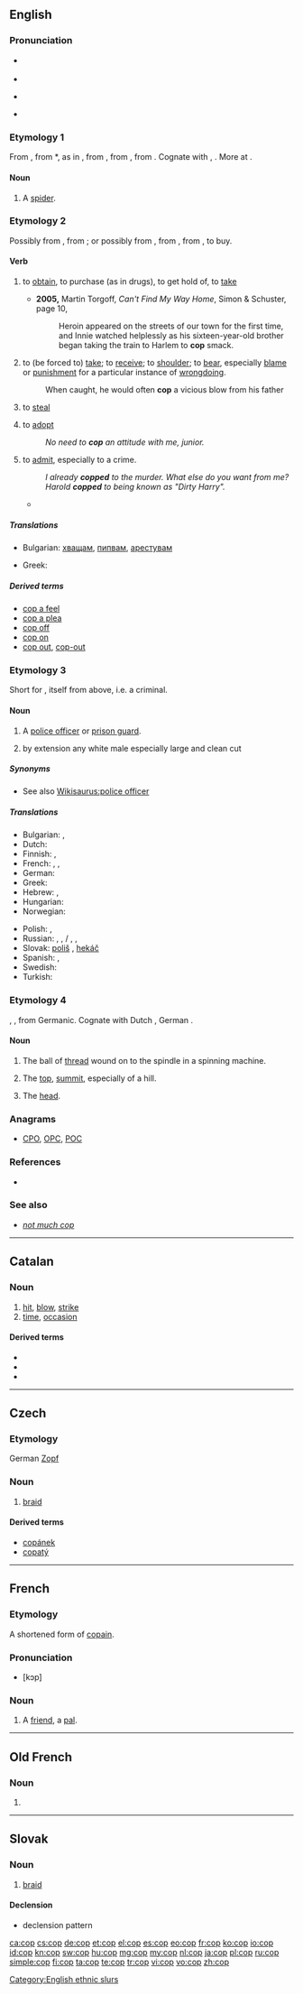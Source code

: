 {{also|COP|çöp|cöp}}
==English==

===Pronunciation===
* {{a|RP}} {{IPA|/kɒp/}}
* {{rhymes|ɒp}}
* {{a|GA}} {{IPA|/kɑp/}}
* {{rhymes|ɑp}}

===Etymology 1===
From {{etyl|enm}} {{term|coppe|lang=enm}}, from {{etyl|ang}} *{{term||coppe|lang=ang}}, as in {{term|atorcoppe|ātorcoppe|spider|lit=venom head|lang=ang}}, from {{etyl|ang}} {{term|copp||top, summit, head|lang=ang}}, from {{etyl|gem-pro|en}} {{recons|kuppaz||vault, round vessel, head|lang=gem-pro}}, from {{etyl|ine-pro|en}} {{recons|gū-||to bend, curve|lang=ine-pro}}. Cognate with {{etyl|dum|-}} {{term|koppe|lang=dum}}, {{term|kobbe||spider|lang=dum}}. More at {{l|en|cobweb}}.

====Noun====
{{en-noun}}

# {{obsolete}} A [[spider]].

===Etymology 2===
Possibly from {{etyl|frm|en}} {{term|capere||to capture|lang=frm}}, from {{etyl|la|en}} {{term|capio|capere|lang=la|to seize, to grasp}}; or possibly from {{etyl|nl}} {{term|kapen||to steal|lang=nl}}, from {{etyl|fy}} {{term|kapia|kāpia|to take away}}, from {{etyl|ofs}} {{term|kapia}}, to buy.

====Verb====
{{en-verb|cop|p|ing}}

# {{transitive|formerly|_|dialect|now|_|informal}} to [[obtain]], to purchase (as in drugs), to get hold of, to [[take]]
#* '''2005,''' Martin Torgoff, ''Can't Find My Way Home'', Simon &amp; Schuster, page 10,
#*: Heroin appeared on the streets of our town for the first time, and Innie watched helplessly as his sixteen-year-old brother began taking the train to Harlem to '''cop''' smack.
# {{transitive}} to (be forced to) [[take]]; to [[receive]]; to [[shoulder]]; to [[bear]], especially [[blame]] or [[punishment]] for a particular instance of [[wrongdoing]].
#: When caught, he would often '''cop''' a vicious blow from his father
# {{transitive}} to [[steal]]
# {{transitive}} to [[adopt]]
#: ''No need to '''cop''' an attitude with me, junior.''
# {{intransitive|usually with "to"}} {{slang}} to [[admit]], especially to a crime.
#: ''I already '''copped''' to the murder. What else do you want from me?''
#: ''Harold '''copped''' to being known as "Dirty Harry".''
#* {{quote-book|title=Mr. Paradise|page=295|author=Elmore Leonard|year=2005|passage=He shot a guy in a bar on Martin Luther King Day and '''copped''' to first-degree manslaughter}}

=====Translations=====
{{trans-top|to capture, to take ''(informal)''}}
* Bulgarian: [[хващам]], [[пипвам]], [[арестувам]]
{{trans-mid}}
* Greek: {{t+|el|παίρνω|tr=paírno|sc=Grek}}
{{trans-bottom}}

=====Derived terms=====
* [[cop a feel]]
* [[cop a plea]]
* [[cop off]]
* [[cop on]]
* [[cop out]], [[cop-out]]

===Etymology 3===
Short for {{term|copper||police officer}}, itself from {{term|cop||one who cops}} above, i.e. a criminal.

====Noun====
{{en-noun}}

# {{slang|law enforcement}} A [[police officer]] or [[prison guard]].
# {{slang|offensive|AAVE}} by extension any white male especially large and clean cut

=====Synonyms=====
* See also [[Wikisaurus:police officer]]

=====Translations=====
{{trans-top|police officer}}
* Bulgarian: {{t+|bg|полицай|m}},  {{t+|bg|ченге|n}}
* Dutch: {{t-|nl|diender|m}}
* Finnish: {{t+|fi|pollari}},  {{t+|fi|kyttä}}
* French: {{t+|fr|flic|m}}, {{t+|fr|keuf|m}},  {{t+|fr|poulet|m}}
* German: {{t+|de|Gendarm}}
* Greek: {{t+|el|μπάτσος|m|tr=bátsos|sc=Grek}}
* Hebrew: {{t+|he|שוטר|m|tr=shotér}},  {{t-|he|שוטרת|f|tr=shotéret}}
* Hungarian: {{t+|hu|zsaru}}
* Norwegian: {{t+|no|purk|m}}
{{trans-mid}}
* Polish: {{t+|pl|gliniarz|m}}, {{t+|pl|glina|m}}
* Russian: {{t-|ru|коп|m|tr=kop}} {{qualifier|American}}, {{t+|ru|мент|m|tr=ment}} {{qualifier|offensive}}, {{t+|ru|лягавый|m|tr=ljagávyj}} / {{t+|ru|легавый|m|tr=legávyj}} {{qualifier|offensive}}, {{t+|ru|мусор|m|tr=músor}} {{qualifier|more offensive}},   {{t+|ru|фараон|m|tr=faraón}} {{qualifier|slang, dated}}
* Slovak: [[poliš]] {{m}}, [[hekáč]] {{m}}
* Spanish: {{t-|es|tombo|m}}, {{t+|es|paco|m}}
* Swedish: {{t+|sv|snut}}
* Turkish: {{t|tr|aynasız}}
{{trans-bottom}}

===Etymology 4===
{{etyl|ang}} {{term|lang=ang|cop}}, {{term|copp}}, from Germanic.  Cognate with Dutch {{term|kop}}, German {{term|Kopf}}.

====Noun====
{{en-noun}}

# {{context|crafts}} The ball of [[thread]] wound on to the spindle in a spinning machine.
# {{obsolete}} The [[top]], [[summit]], especially of a hill.
# {{obsolete}} The [[head]].

===Anagrams===
* [[CPO#English|CPO]], [[OPC#English|OPC]], [[POC#English|POC]]

===References===
* {{R:BBS}}

===See also===
* ''[[not much cop]]''

[[Category:English ethnic slurs]]

----

==Catalan==

===Noun===
{{ca-noun|m}}

# [[hit]], [[blow]], [[strike]]
# [[time]], [[occasion]]

====Derived terms====
* {{l|ca|cop de gràcia}}
* {{l|ca|cop baix}}
* {{l|ca|cop d'estat}}

----

==Czech==

===Etymology===
German [[Zopf]]

===Noun===
{{cs-noun|g=m}}

# [[braid]]

====Derived terms====
* [[copánek]] {{m}}
* [[copatý]] {{m}}

----

==French==

===Etymology===
A shortened form of [[copain]].

===Pronunciation===
* [kɔp]

===Noun===
{{fr-noun|m}}

# {{informal|lang=fr}} A [[friend]], a [[pal]].

----

==Old French==

===Noun===
{{fro-noun|m|cos|cos}}

# {{alternative form of|colp|lang=fro}}

----

==Slovak==

===Noun===
{{head|sk|noun|g=m|plural|copy}}

# [[braid]]

====Declension====
* declension pattern {{sk-dub}}

[[ca:cop]]
[[cs:cop]]
[[de:cop]]
[[et:cop]]
[[el:cop]]
[[es:cop]]
[[eo:cop]]
[[fr:cop]]
[[ko:cop]]
[[io:cop]]
[[id:cop]]
[[kn:cop]]
[[sw:cop]]
[[hu:cop]]
[[mg:cop]]
[[my:cop]]
[[nl:cop]]
[[ja:cop]]
[[pl:cop]]
[[ru:cop]]
[[simple:cop]]
[[fi:cop]]
[[ta:cop]]
[[te:cop]]
[[tr:cop]]
[[vi:cop]]
[[vo:cop]]
[[zh:cop]]